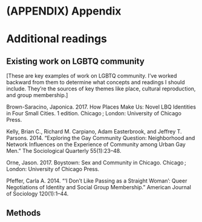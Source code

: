 # (APPENDIX) Appendix {-} 

# Additional readings

## Existing work on LGBTQ community

[These are key examples of work on LGBTQ community. I've worked backward from them to determine what concepts and readings I should include. They're the sources of key themes like place, cultural reproduction, and group membership.]

Brown-Saracino, Japonica. 2017. How Places Make Us: Novel LBQ Identities in Four Small Cities. 1 edition. Chicago ; London: University of Chicago Press.

Kelly, Brian C., Richard M. Carpiano, Adam Easterbrook, and Jeffrey T. Parsons. 2014. “Exploring the Gay Community Question: Neighborhood and Network Influences on the Experience of Community among Urban Gay Men.” The Sociological Quarterly 55(1):23–48.

Orne, Jason. 2017. Boystown: Sex and Community in Chicago. Chicago ; London: University of Chicago Press.

Pfeffer, Carla A. 2014. “‘I Don’t Like Passing as a Straight Woman’: Queer Negotiations of Identity and Social Group Membership.” American Journal of Sociology 120(1):1–44.

## Methods
